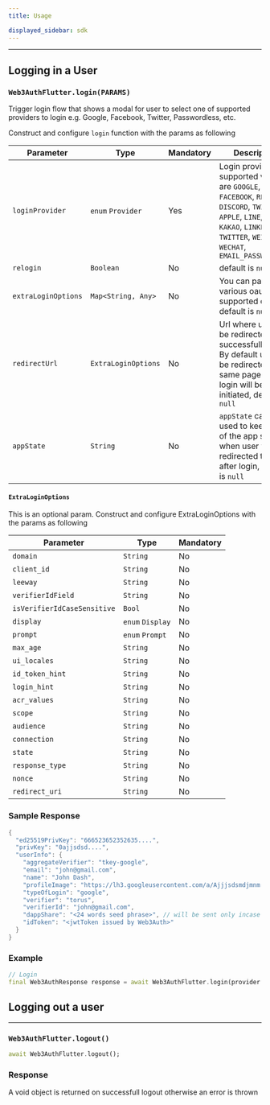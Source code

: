 ```yaml
---
title: Usage

displayed_sidebar: sdk
---
```


---


## Logging in a User

### `Web3AuthFlutter.login(PARAMS)`

Trigger login flow that shows a modal for user to select one of supported providers to login e.g. Google, Facebook, Twitter, Passwordless, etc.

Construct and configure `login` function with the params as following

| Parameter           | Type                | Mandatory | Description                                                                                                                                                                                  |
| ------------------- | ------------------- | --------- | -------------------------------------------------------------------------------------------------------------------------------------------------------------------------------------------- |
| `loginProvider`     | `enum` `Provider`   | Yes       | Login provider, supported values are `GOOGLE`, `FACEBOOK`, `REDDIT`, `DISCORD`, `TWITCH`, `APPLE`, `LINE`, `GITHUB`, `KAKAO`, `LINKEDIN`, `TWITTER`, `WEIBO`, `WECHAT`, `EMAIL_PASSWORDLESS` |
| `relogin`           | `Boolean`           | No        | default is `null`                                                                                                                                                                            |
| `extraLoginOptions` | `Map<String, Any>`  | No        | You can pass various oauth supported options, default is `null`                                                                                                                              |
| `redirectUrl`       | `ExtraLoginOptions` | No        | Url where user will be redirected after successfull login. By default user will be redirected to same page where login will be initiated, default is `null`                                  |
| `appState`          | `String`            | No        | `appState` can be used to keep track of the app state when user will be redirected to app after login, default is `null`                                                                     |

#### `ExtraLoginOptions`

This is an optional param. Construct and configure ExtraLoginOptions with the params as following

| Parameter                   | Type             | Mandatory |
| --------------------------- | ---------------- | --------- |
| `domain`                    | `String`         | No        |
| `client_id`                 | `String`         | No        |
| `leeway`                    | `String`         | No        |
| `verifierIdField`           | `String`         | No        |
| `isVerifierIdCaseSensitive` | `Bool`           | No        |
| `display`                   | `enum` `Display` | No        |
| `prompt`                    | `enum` `Prompt`  | No        |
| `max_age`                   | `String`         | No        |
| `ui_locales`                | `String`         | No        |
| `id_token_hint`             | `String`         | No        |
| `login_hint`                | `String`         | No        |
| `acr_values`                | `String`         | No        |
| `scope`                     | `String`         | No        |
| `audience`                  | `String`         | No        |
| `connection`                | `String`         | No        |
| `state`                     | `String`         | No        |
| `response_type`             | `String`         | No        |
| `nonce`                     | `String`         | No        |
| `redirect_uri`              | `String`         | No        |

### Sample Response

```dart
{
  "ed25519PrivKey": "666523652352635....",
  "privKey": "0ajjsdsd....",
  "userInfo": {
    "aggregateVerifier": "tkey-google",
    "email": "john@gmail.com",
    "name": "John Dash",
    "profileImage": "https://lh3.googleusercontent.com/a/Ajjjsdsmdjmnm...",
    "typeOfLogin": "google",
    "verifier": "torus",
    "verifierId": "john@gmail.com",
    "dappShare": "<24 words seed phrase>", // will be sent only incase of custom verifiers
    "idToken": "<jwtToken issued by Web3Auth>"
  }
}
```

### Example

```dart
// Login
final Web3AuthResponse response = await Web3AuthFlutter.login(provider: Provider.google);
```

## Logging out a user

---

### `Web3AuthFlutter.logout()`

```dart
await Web3AuthFlutter.logout();
```

### Response

A void object is returned on successfull logout otherwise an error is thrown
